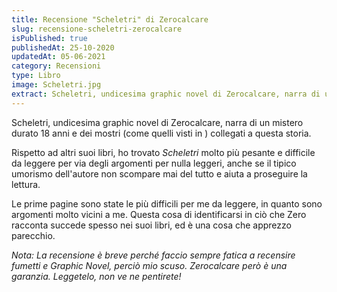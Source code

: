 ```yaml
---
title: Recensione "Scheletri" di Zerocalcare
slug: recensione-scheletri-zerocalcare
isPublished: true
publishedAt: 25-10-2020
updatedAt: 05-06-2021
category: Recensioni
type: Libro
image: Scheletri.jpg
extract: Scheletri, undicesima graphic novel di Zerocalcare, narra di un mistero durato 18 anni e dei mostri (come quelli visti in Un polpo alla gola ) collegati a questa storia. Rispetto ad altri suoi libri, ho trovato Scheletri molto più pesante e difficile da leggere per via degli argomenti per nulla leggeri, anche se il tipico umorismo dell’autore non scompare mai del tutto e aiuta a proseguire la lettura.
---
```


<Book slug="scheletri" />

Scheletri, undicesima graphic novel di Zerocalcare, narra di un mistero durato 18 anni e dei mostri (come quelli visti in <InternalLink text="Un polpo alla gola" slug="recensione-un-polpo-alla-gola-zerocalcare" />) collegati a questa storia.

Rispetto ad altri suoi libri, ho trovato _Scheletri_ molto più pesante e difficile da leggere per via degli argomenti per nulla leggeri, anche se il tipico umorismo dell'autore non scompare mai del tutto e aiuta a proseguire la lettura.

Le prime pagine sono state le più difficili per me da leggere, in quanto sono argomenti molto vicini a me. Questa cosa di identificarsi in ciò che Zero racconta succede spesso nei suoi libri, ed è una cosa che apprezzo parecchio.

_Nota: La recensione è breve perché faccio sempre fatica a recensire fumetti e Graphic Novel, perciò mio scuso. Zerocalcare però è una garanzia. Leggetelo, non ve ne pentirete!_